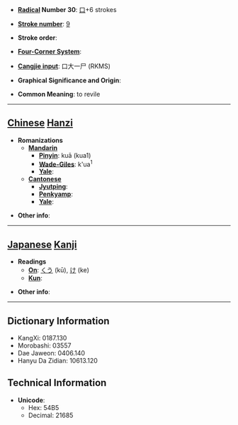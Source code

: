 * '''[[Wiktionary:Chinese radical index| Radical]] Number 30''': [[Wiktionary:Chinese radical index 口|口]]+6 strokes

* '''[[Wiktionary:Chinese total strokes index|Stroke number]]''': [[Wiktionary:Chinese total strokes index 9|9]]

* '''Stroke order''': 

* '''[[Wiktionary:Chinese four corner index|Four-Corner System]]''': 

* '''[[Wiktionary:Chinese Cangjie index|Cangjie input]]''': 口大一尸 (RKMS)

* '''Graphical Significance and Origin''': 

* '''Common Meaning''': to revile

----

== [[Chinese]] [[Hanzi]] ==

* '''Romanizations'''
** '''[[Mandarin]]'''
*** '''[[Pinyin]]''': kuā (kua1)
*** '''[[Wade-Giles]]''': k'ua<sup>1</sup>
*** '''[[Yale]]''': 
** '''[[Cantonese]]'''
*** '''[[Jyutping]]''':
*** '''[[Penkyamp]]''': 
*** '''[[Yale]]''': 

* '''Other info''': 

----

== [[Japanese]] [[Kanji]] ==

* '''Readings'''
** '''[[On]]''': [[くう]] (kū), [[け]] (ke)
** '''[[Kun]]''': 

* '''Other info''':  

----

== Dictionary Information ==

* KangXi: 0187.130
* Morobashi: 03557
* Dae Jaweon: 0406.140
* Hanyu Da Zidian: 10613.120

== Technical Information ==

* '''Unicode''':
** Hex: 54B5
** Decimal: 21685